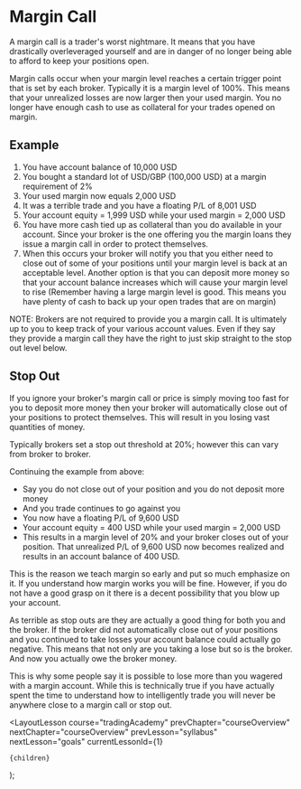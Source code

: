 
# Margin Call

A margin call is a trader's worst nightmare. It means that you have drastically overleveraged yourself and are in danger of no longer being able to afford to keep your positions open.

Margin calls occur when your margin level reaches a certain trigger point that is set by each broker. Typically it is a margin level of 100%. This means that your unrealized losses are now larger then your used margin. You no longer have enough cash to use as collateral for your trades opened on margin.

## Example

1. You have account balance of 10,000 USD
2. You bought a standard lot of USD/GBP (100,000 USD) at a margin requirement of 2%
3. Your used margin now equals 2,000 USD
4. It was a terrible trade and you have a floating P/L of 8,001 USD
5. Your account equity = 1,999 USD while your used margin = 2,000 USD
6. You have more cash tied up as collateral than you do available in your account. Since your broker is the one offering you the margin loans they issue a margin call in order to protect themselves.
7. When this occurs your broker will notify you that you either need to close out of some of your positions until your margin level is back at an acceptable level. Another option is that you can deposit more money so that your account balance increases which will cause your margin level to rise (Remember having a large margin level is good. This means you have plenty of cash to back up your open trades that are on margin)

NOTE: Brokers are not required to provide you a margin call. It is ultimately up to you to keep track of your various account values. Even if they say they provide a margin call they have the right to just skip straight to the stop out level below.

## Stop Out

If you ignore your broker's margin call or price is simply moving too fast for you to deposit more money then your broker will automatically close out of your positions to protect themselves. This will result in you losing vast quantities of money.

Typically brokers set a stop out threshold at 20%; however this can vary from broker to broker.

Continuing the example from above:

- Say you do not close out of your position and you do not deposit more money
- And you trade continues to go against you
- You now have a floating P/L of 9,600 USD
- Your account equity = 400 USD while your used margin = 2,000 USD
- This results in a margin level of 20% and your broker closes out of your position. That unrealized P/L of 9,600 USD now becomes realized and results in an account balance of 400 USD.

This is the reason we teach margin so early and put so much emphasize on it. If you understand how margin works you will be fine. However, if you do not have a good grasp on it there is a decent possibility that you blow up your account.

As terrible as stop outs are they are actually a good thing for both you and the broker. If the broker did not automatically close out of your positions and you continued to take losses your account balance could actually go negative. This means that not only are you taking a lose but so is the broker. And now you actually owe the broker money.

This is why some people say it is possible to lose more than you wagered with a margin account. While this is technically true if you have actually spent the time to understand how to intelligently trade you will never be anywhere close to a margin call or stop out.

  <LayoutLesson
    course="tradingAcademy"
    prevChapter="courseOverview"
    nextChapter="courseOverview"
    prevLesson="syllabus"
    nextLesson="goals"
    currentLessonId={1}
  >
    {children}
  </LayoutLesson>
);
